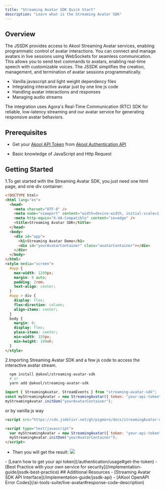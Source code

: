 ```yaml
---
title: "Streaming Avatar SDK Quick Start"
description: "Learn what is the Streaming Avatar SDK"
---
```


## Overview

The JSSDK provides access to Akool Streaming Avatar services, enabling programmatic control of avatar interactions. You can connect and manage avatars in live sessions using WebSockets for seamless communication. This allows you to send text commands to avatars, enabling real-time speech with customizable voices. The JSSDK simplifies the creation, management, and termination of avatar sessions programmatically.

- Vanilla javascript and light weight dependency files
- Integrating interactive avatar just by one line js code
- Handling avatar interactions and responses
- Managing audio streams

The integration uses Agora's Real-Time Communication (RTC) SDK for reliable, low-latency streaming and our avatar service for generating responsive avatar behaviors.

## Prerequisites

- Get your [Akool API Token](https://www.akool.com) from [Akool Authentication API](/authentication/usage#get-the-token)

- Basic knowledge of JavaScript and Http Request

## Getting Started

1.To get started with the Streaming Avatar SDK, you just need one html page, and one div container:

```html
<!DOCTYPE html>
<html lang="en">
  <head>
    <meta charset="UTF-8" />
    <meta name="viewport" content="width=device-width, initial-scale=1.0" />
    <meta http-equiv="X-UA-Compatible" content="ie=edge" />
    <title>Streaming Avatar SDK</title>
  </head>
  <body>
    <div id="app">
      <h1>Streaming Avatar Demo</h1>
      <div id="yourAvatarContainer" class="avatarContainer"></div>
    </div>
  </body>
</html>
<style media="screen">
  #app {
    max-width: 1280px;
    margin: 0 auto;
    padding: 2rem;
    text-align: center;
  }
  #app > div {
    display: flex;
    flex-direction: column;
    align-items: center;
  }
  body {
    margin: 0;
    display: flex;
    place-items: center;
    min-width: 320px;
    min-height: 100vh;
  }
</style>
```

2.Importing Streaming Avatar SDK and a few js code to access the interactive avatar stream.

```bash
  npm install @akool/streaming-avatar-sdk
  # or
  yarn add @akool/streaming-avatar-sdk
```

```js
import { StreamingAvatar, StreamEvents } from "streaming-avatar-sdk";
const myStreamingAvatar = new StreamingAvatar({ token: "your-api-token" });
myStreamingAvatar.initDom("yourAvatarContainer");
```

or by vanilla js way

```html
<script src="https://cdn.jsdelivr.net/gh/pigmore/docs/streamingAvatar-min.js"></script>
```

```html
<script type="text/javascript">
  var myStreamingAvatar = new StreamingAvatar({ token: "your-api-token" });
  myStreamingAvatar.initDom("yourAvatarContainer");
</script>
```

- Then you will get the result:
  <Frame>
    <img src="/images/jssdk_start.jpg" style={{ borderRadius: "0.5rem" }} />
  </Frame>

<Tip>
  - [Learn how to get your api token](/authentication/usage#get-the-token) -
  [Best Practice with your own service for
  security](/implementation-guide/jssdk-best-practice)
</Tip>
## Additional Resources - [Streaming Avatar SDK API Interface](/implementation-guide/jssdk-api)
- [AKool OpenAPI Error Codes](/ai-tools-suite/live-avatar#response-code-description)

